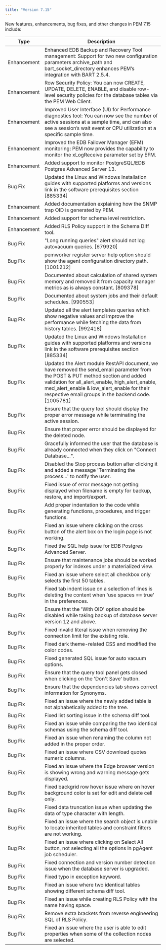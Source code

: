 ```yaml
---
title: "Version 7.15"
---
```


New features, enhancements, bug fixes, and other changes in PEM 7.15 include:

| Type        | Description |
|-------------|------------ |
| Enhancement | Enhanced EDB Backup and Recovery Tool management: Support for two new configuration parameters archive_path and bart_socket_directory enhances PEM’s integration with BART 2.5.4.                                      |
| Enhancement | Row Security Policy: You can now CREATE, UPDATE, DELETE, ENABLE, and disable row-level security policies for the database tables via the PEM Web Client.  |
| Enhancement | Improved User Interface (UI) for Performance diagnostics tool: You can now see the number of active sessions at a sample time, and can also see a session’s wait event or CPU utilization at a specific sample time.      |
| Enhancement | Improved the EDB Failover Manager (EFM) monitoring: PEM now provides the capability to monitor the xLogReceive parameter set by EFM.                |
| Enhancement | Added support to monitor PostgreSQL/EDB Postgres Advanced Server 13.             |
| Bug Fix     | Updated the Linux and Windows Installation guides with supported platforms and versions link in the software prerequisites section [885334]         |
| Enhancement | Added documentation explaining how the SNMP trap OID is generated by PEM.        |
| Enhancement | Added support for schema level restriction.                                      |
| Enhancement | Added RLS Policy support in the Schema Diff tool.                                |
| Bug Fix     | "Long running queries" alert should not log autovacuum queries. [679920]         |
| Bug Fix     | pemworker register server help option should show the agent configuration directory path. [1001212]                                                 |
| Bug Fix     | Documented about calculation of shared system memory and removed it from capacity manager metrics as is always constant. [809378]                   |
| Bug Fix     | Documented about system jobs and their default schedules. [990553]               |
| Bug Fix     | Updated all the alert templates queries which show negative values and improve the performance while fetching the data from history tables. [992418] |
| Bug Fix     | Updated the Linux and Windows Installation guides with supported platforms and versions link in the software prerequisites section [885334]         |
| Bug Fix     | Updated the Alert module RestAPI document, we have removed the send_email parameter from the POST & PUT method section and added validation for all_alert_enable, high_alert_enable, med_alert_enable & low_alert_enable for their respective email groups in the backend code. [1005781] |
| Bug Fix     | Ensure that the query tool should display the proper error message while terminating the active session.                                            |
| Bug Fix     | Ensure that proper error should be displayed for the deleted node.               |
| Bug Fix     | Gracefully informed the user that the database is already connected when they click on "Connect Database...".                                       |
| Bug Fix     | Disabled the Stop process button after clicking it and added a message 'Terminating the process...' to notify the user.                             |
| Bug Fix     | Fixed issue of error message not getting displayed when filename is empty for backup, restore, and import/export.                                   |
| Bug Fix     | Add proper indentation to the code while generating functions, procedures, and trigger functions.                                                   |
| Bug Fix     | Fixed an issue where clicking on the cross button of the alert box on the login page is not working.                                                |
| Bug Fix     | Fixed the SQL help issue for EDB Postgres Advanced Server.                       |
| Bug Fix     | Ensure that maintenance jobs should be worked properly for indexes under a materialized view.                                                       |
| Bug Fix     | Fixed an issue where select all checkbox only selects the first 50 tables.       |
| Bug Fix     | Fixed tab indent issue on a selection of lines is deleting the content when 'use spaces == true' in the preferences.                                |
| Bug Fix     | Ensure that the 'With OID' option should be disabled while taking backup of database server version 12 and above.                                   |
| Bug Fix     | Fixed invalid literal issue when removing the connection limit for the existing role.  |
| Bug Fix     | Fixed dark theme-related CSS and modified the color codes.                       |
| Bug Fix     | Fixed generated SQL issue for auto vacuum options.                               |
| Bug Fix     | Ensure that the query tool panel gets closed when clicking on the 'Don't Save' button. |
| Bug Fix     | Ensure that the dependencies tab shows correct information for Synonyms.         |
| Bug Fix     | Fixed an issue where the newly added table is not alphabetically added to the tree.    |
| Bug Fix     | Fixed list sorting issue in the schema diff tool.                                |
| Bug Fix     | Fixed an issue while comparing the two identical schemas using the schema diff tool.   |
| Bug Fix     | Fixed an issue when renaming the column not added in the proper order.           |
| Bug Fix     | Fixed an issue where CSV download quotes numeric columns.                        |
| Bug Fix     | Fixed an issue where the Edge browser version is showing wrong and warning message gets displayed.                                                  |
| Bug Fix     | Fixed backgrid row hover issue where on hover background color is set for edit and delete cell only.                                                |
| Bug Fix     | Fixed data truncation issue when updating the data of type character with length. |
| Bug Fix     | Fixed an issue where the search object is unable to locate inherited tables and constraint filters are not working.                                 |
| Bug Fix     | Fixed an issue where clicking on Select All button, not selecting all the options in pgAgent job scheduler.                                         |
| Bug Fix     | Fixed connection and version number detection issue when the database server is upgraded.                                                           |
| Bug Fix     | Fixed typo in exception keyword.                                                 |
| Bug Fix     | Fixed an issue where two identical tables showing different schema diff tool.    |
| Bug Fix     | Fixed an issue while creating RLS Policy with the name having space.             |
| Bug Fix     | Remove extra brackets from reverse engineering SQL of RLS Policy.                |
| Bug Fix     | Fixed an issue where the user is able to edit properties when some of the collection nodes are selected.                                            |

